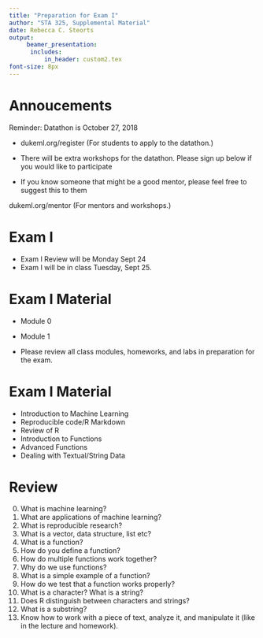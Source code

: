 ```yaml
---
title: "Preparation for Exam I"
author: "STA 325, Supplemental Material"
date: Rebecca C. Steorts
output: 
     beamer_presentation:
      includes: 
          in_header: custom2.tex
font-size: 8px
---
```


Annoucements
===

Reminder: Datathon is October 27, 2018

- dukeml.org/register
(For students to apply to the datathon.)

- There will be extra workshops for the datathon. Please sign up below if you would like to participate

- If you know someone that might be a good mentor, please feel free to suggest this to them 

dukeml.org/mentor
(For mentors and workshops.)

Exam I
===

- Exam I Review will be Monday Sept 24
- Exam I will be in class Tuesday, Sept 25. 

Exam I Material
===

- Module 0
- Module 1

- Please review all class modules, homeworks,
and labs in preparation for the exam. 

Exam I Material
===

- Introduction to Machine Learning
- Reproducible code/R Markdown
- Review of R
- Introduction to Functions
- Advanced Functions
- Dealing with Textual/String Data 

Review
===

0. What is machine learning? 
1. What are applications of machine learning? 
2. What is reproducible research?
3. What is a vector, data structure, list etc? 
4. What is a function?
5. How do you define a function?
6. How do multiple functions work together? 
7. Why do we use functions?
8. What is a simple example of a function? 
9. How do we test that a function works properly?
10. What is a character? What is a string?
11. Does R distinguish between characters and strings?
12. What is a substring? 
13. Know how to work with a piece of text, analyze it, and manipulate it (like in the lecture and homework).
